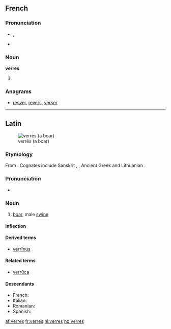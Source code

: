 ==French==

===Pronunciation===
* {{IPA|/vɛʁ/|lang=fr}}, {{SAMPA|/vE:R/}}
* {{homophones|verre|vers|vert|verts|lang=fr}}
*: {{rhymes|ɛːʀ|lang=fr}}

===Noun===
'''verres''' {{m|p}}

# {{plural of|[[verre]]|lang=fr}}

===Anagrams===
* [[resver#French|resver]], [[revers#French|revers]], [[verser#French|verser]]

----

==Latin==
[[Image:Sus scrofa in Belgium Luc Viatour.JPG|thumb|verrēs (a boar)]]

===Etymology===
From {{proto|Indo-European|wers-||wr̥s-|male|lang=la}}. Cognates include Sanskrit {{term|sc=Deva|वृषन्|tr=vṛ́ṣan|lang=sa}}, {{term|sc=Deva|वृष|tr=vṛṣa|lang=sa}}, Ancient Greek {{term|sc=polytonic|ἄρσην|tr=arsēn|lang=grc}} and Lithuanian {{term|veršis|ver̃šis|lang=lt}}.

===Pronunciation===
* {{a|Classical}} {{IPA|/ˈwer.reːs/|lang=la}}

===Noun===
{{la-noun|verrēs|verris|verris|m|third}}

# [[boar]], male [[swine]]

====Inflection====
{{la-decl-3rd-PAR|verres|verrēs|verr}}

====Derived terms====
* [[verrinus|verrīnus]]

====Related terms====
* [[verruca|verrūca]]

====Descendants====
* French: {{l|fr|verrat}}
* Italian: {{l|it|verro}}
* Romanian: {{l|ro|vier}}
* Spanish: {{l|es|verraco}}

[[af:verres]]
[[fr:verres]]
[[nl:verres]]
[[no:verres]]